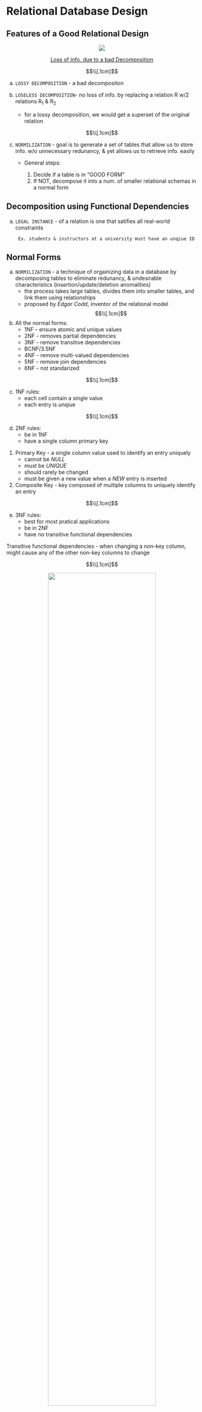 # Relational Database Design 

## Features of a Good Relational Design

<center>
![](images/ch7/badDecomposition.jpg){}

[Loss of info. due to a bad Decomposition]()
</center>
$$\\[.1cm]$$

a. `LOSSY DECOMPOSITION` - a bad decompositon 

b. `LOSELESS DECOMPOSITION`- no loss of info. by replacing a relation R w/2 relations R~1~ & R~2~
      - for a lossy decomposition, we would get a superset of the original relation 
      
$$\\[.1cm]$$

c. `NORMILIZATION` - goal is to generate a set of tables that allow us to store info. w/o unnecessary redunancy, & yet allows us to retrieve info. easily 
      - General steps:
          
          1. Decide if a table is in "GOOD FORM"
          2. If NOT, decompose it into a num. of smaller relational schemas in a normal form 
          
      
      
## Decomposition using Functional Dependencies 
a. `LEGAL INSTANCE` - of a relation is one that satifies all real-world constraints

        Ex. students & instructors at a university must have an unqiue ID
        
       
       
## Normal Forms 
a. `NORMILIZATION` - a technique of orgainizing data in a database by decomposing tables to eliminate redunancy, & undesirable characteristics (insertion/update/deletion anomalities)
      - the process takes large tables, divides them into smaller tables, and link them using relationships 
      - proposed by *Edgar Codd*, inventor of the relational model 
$$\\[.1cm]$$

b. All the normal forms:
      - 1NF - ensure atomic and unique values 
      - 2NF - removes partial dependencies 
      - 3NF - remove transitive dependencies 
      - BCNF/3.5NF 
      - 4NF - remove multi-valued dependencies 
      - 5NF - remove join dependencies 
      - 6NF - not standarized 
      
      
$$\\[.1cm]$$

c. 1NF rules:
      - each cell contain a single value 
      - each entry is unqiue 

$$\\[.1cm]$$

d. 2NF rules:
      - be in 1NF 
      - have a single column primary key 
      
:::note 
1. Primary Key - a single column value used to identify an entry uniquely
      - cannot be *NULL* 
      - must be *UNIQUE* 
      - should rarely be changed 
      - must be given a new value when a *NEW* entry is inserted 

2. Composite Key - key composed of multiple columns to uniquely identify an entry

::: 

$$\\[.1cm]$$

e. 3NF rules:
      - best for most pratical applications 
      - be in 2NF 
      - have no transitive functional dependencies 

:::note 
Transitive functional dependencies - when changing a non-key column, might cause any of the other non-key columns to change
:::
$$\\[.1cm]$$


<center>
![](images/ch7/1nf.jpg){width=75%}

[Example of 1NF]()
</center>

<center>
![](images/ch7/2nf.jpg){width=75%}

[Example of 2NF & 3NF]()
</center>
$$\\[.1cm]$$


f. BCNF:
      - section under construction 

$$\\[.1cm]$$

g. 4NF rules:
      - be in 3NF 
      - table should not have multivalued dependencies 

:::note 
Conditions for Multi-valued dependencies (all must be true):

1. for a dependency A -> B (for a single A), multiple values of B exist 
2. have at least 3 columns 
3. for the other 2 columns, B & C, they should be independent
 
MVD occurs due to bad database design  
:::

$$\\[.1cm]$$

h. 5NF (a.k.a PJNF or Project Join Normal Dependency) rules:
      - be in 4NF 
      - not have Join Dependency 
      
:::note 
Join Dependency - when a table can be broken down into 2 seperate tables & no data is loss and when the 2 tables can be joined w/o no new entries being created

:::

<center>
![](images/ch7/5nf.jpg){width=75%}

[Example of 5NF]()
</center>
$$\\[.1cm]$$

      - from these 3 decomposed tables, info. is lost b/c we do *NOT* know definitive that Ford brought 72XSW from ACME since in the original table, Ford also brought 72XSW from ALWAT
            
      - thus, the orginal table does not have join dependency and is already in 5NF 







